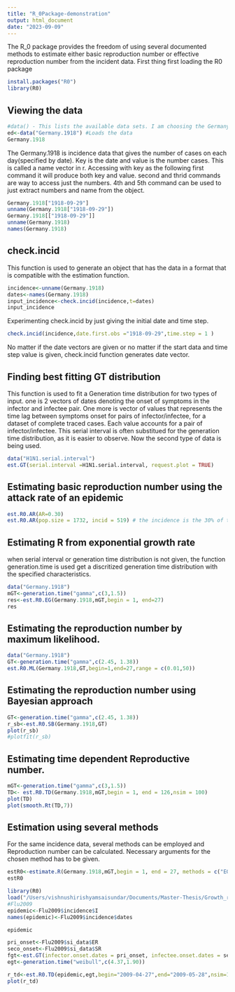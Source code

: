 ```yaml
---
title: "R_0Package-demonstration"
output: html_document
date: "2023-09-09"
---
```


The R_0 package provides the freedom of using several documented methods to estimate either basic reproduction number or effective reproduction number from the incident data. First thing first loading the R0 package

```r
install.packages("R0")
library(R0)
```

## Viewing the data

```r
#data() - This lists the available data sets. I am choosing the Germany.1918 data set.
ed<-data("Germany.1918") #Loads the data
Germany.1918
```

The Germany.1918 is incidence data that gives the number of cases on each day(specified by date). Key is the date and value is the number cases. This is called a name vector in r. Accessing with key as the following first command it will produce both key and value. second and thrid commands are way to access just the numbers. 4th and 5th command can be used to just extract numbers and name from the object.

```r
Germany.1918["1918-09-29"]
unname(Germany.1918["1918-09-29"])
Germany.1918[["1918-09-29"]]
unname(Germany.1918)
names(Germany.1918)
```

## check.incid

This function is used to generate an object that has the data in a format that is compatible with the estimation function.

```r
incidence<-unname(Germany.1918)
dates<-names(Germany.1918)
input_incidence<-check.incid(incidence,t=dates)
input_incidence
```

Experimenting check.incid by just giving the initial date and time step.

```r
check.incid(incidence,date.first.obs ="1918-09-29",time.step = 1 )
```

No matter if the date vectors are given or no matter if the start data and time step value is given, check.incid function generates date vector.

## Finding best fitting GT distribution

This function is used to fit a Generation time distribution for two types of input. one is 2 vectors of dates denoting the onset of symptoms in the infector and infectee pair. One more is vector of values that represents the time lag between symptoms onset for pairs of infector/infectee, for a dataset of complete traced cases. Each value accounts for a pair of infector/infectee. This serial interval is often substitued for the generation time distribution, as it is easier to observe. Now the second type of data is being used.

```r
data("H1N1.serial.interval")
est.GT(serial.interval =H1N1.serial.interval, request.plot = TRUE)
```

## Estimating basic reproduction number using the attack rate of an epidemic
```r
est.R0.AR(AR=0.30)
est.R0.AR(pop.size = 1732, incid = 519) # the incidence is the 30% of the population size
```

## Estimating R from exponential growth rate

when serial interval or generation time distribution is not given, the function generation.time is used get a discritized generation time distribution with the specified characteristics.

```r
data("Germany.1918")
mGT<-generation.time("gamma",c(3,1.5))
res<-est.R0.EG(Germany.1918,mGT,begin = 1, end=27)
res
```




## Estimating the reproduction number by maximum likelihood.
```r
data("Germany.1918")
GT<-generation.time("gamma",c(2.45, 1.38))
est.R0.ML(Germany.1918,GT,begin=1,end=27,range = c(0.01,50))
```

## Estimating the reproduction number using Bayesian approach

```r
GT<-generation.time("gamma",c(2.45, 1.38))
r_sb<-est.R0.SB(Germany.1918,GT)
plot(r_sb)
#plotfit(r_sb)
```

## Estimating time dependent Reproductive number.
```r
mGT<-generation.time("gamma",c(3,1.5))
TD<- est.R0.TD(Germany.1918,mGT,begin = 1, end = 126,nsim = 100)
plot(TD)
plot(smooth.Rt(TD,7))
```

## Estimation using several methods

For the same incidence data, several methods can be employed and Reproduction number can be calculated. Necessary arguments for the chosen method has to be given.
```r
estR0<-estimate.R(Germany.1918,mGT,begin = 1, end = 27, methods = c("EG","ML","TD","AR","SB"),pop.size = 100000, nsim=100)
estR0
```

```r
library(R0)
load("/Users/vishnushirishyamsaisundar/Documents/Master-Thesis/Growth_rate_estimation/notes/EpiEstim/Flu2009.rda")
#Flu2009
epidemic<-Flu2009$incidence$I
names(epidemic)<-Flu2009$incidence$dates

epidemic
```


```r
pri_onset<-Flu2009$si_data$ER
seco_onset<-Flu2009$si_data$SR
fgt<-est.GT(infector.onset.dates = pri_onset, infectee.onset.dates = seco_onset)
egt<-generation.time("weibull",c(4.37,1.90))

```


```r
r_td<-est.R0.TD(epidemic,egt,begin="2009-04-27",end="2009-05-28",nsim=10000)
plot(r_td)

```



